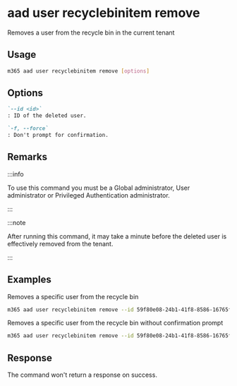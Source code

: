 
# aad user recyclebinitem remove

Removes a user from the recycle bin in the current tenant

## Usage

```sh
m365 aad user recyclebinitem remove [options]
```

## Options

```md definition-list
`--id <id>`
: ID of the deleted user.

`-f, --force`
: Don't prompt for confirmation.
```

<Global />

## Remarks

:::info

To use this command you must be a Global administrator, User administrator or Privileged Authentication administrator.

:::

:::note

After running this command, it may take a minute before the deleted user is effectively removed from the tenant.

:::

## Examples

Removes a specific user from the recycle bin

```sh
m365 aad user recyclebinitem remove --id 59f80e08-24b1-41f8-8586-16765fd830d3
```

Removes a specific user from the recycle bin without confirmation prompt

```sh
m365 aad user recyclebinitem remove --id 59f80e08-24b1-41f8-8586-16765fd830d3 --force
```

## Response

The command won't return a response on success.
